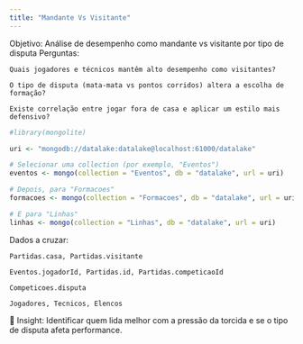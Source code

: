 ```yaml
---
title: "Mandante Vs Visitante"
---
```

Objetivo: Análise de desempenho como mandante vs visitante por tipo de disputa
Perguntas:

    Quais jogadores e técnicos mantêm alto desempenho como visitantes?

    O tipo de disputa (mata-mata vs pontos corridos) altera a escolha de formação?

    Existe correlação entre jogar fora de casa e aplicar um estilo mais defensivo?

```r
#library(mongolite)

uri <- "mongodb://datalake:datalake@localhost:61000/datalake"

# Selecionar uma collection (por exemplo, "Eventos")
eventos <- mongo(collection = "Eventos", db = "datalake", url = uri)

# Depois, para "Formacoes"
formacoes <- mongo(collection = "Formacoes", db = "datalake", url = uri)

# E para "Linhas"
linhas <- mongo(collection = "Linhas", db = "datalake", url = uri)
```

Dados a cruzar:

    Partidas.casa, Partidas.visitante

    Eventos.jogadorId, Partidas.id, Partidas.competicaoId

    Competicoes.disputa

    Jogadores, Tecnicos, Elencos

📌 Insight: Identificar quem lida melhor com a pressão da torcida e se o tipo de disputa afeta performance.

